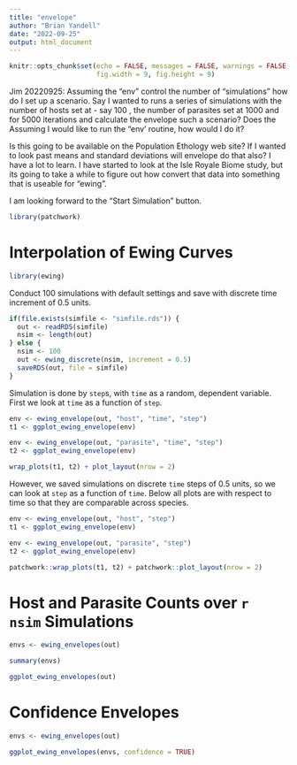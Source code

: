 ```yaml
---
title: "envelope"
author: "Brian Yandell"
date: "2022-09-25"
output: html_document
---
```


```r
knitr::opts_chunk$set(echo = FALSE, messages = FALSE, warnings = FALSE,
                      fig.width = 9, fig.height = 9)
```

Jim 20220925:
Assuming the “env” control the number of “simulations” how do I set up a scenario. Say I wanted to runs a series of simulations with the  number of hosts set at - say 100 , the number of parasites set at 1000 and  for 5000 iterations and calculate the envelope such a scenario? Does the Assuming I would like to run the “env’ routine, how would I do it?

Is this going to be available on the Population Ethology web site? If I wanted to look past means and standard deviations will envelope do that also? I have a lot to learn. I have started to look at the Isle Royale Biome study, but its going to take a while to figure out how convert that data into something that is useable for “ewing”.

I am looking forward to the “Start Simulation” button.

```r
library(patchwork)
```

# Interpolation of Ewing Curves


```r
library(ewing)
```

Conduct 100 simulations with default settings and save with discrete time increment of 0.5 units.

```r
if(file.exists(simfile <- "simfile.rds")) {
  out <- readRDS(simfile)
  nsim <- length(out)
} else {
  nsim <- 100
  out <- ewing_discrete(nsim, increment = 0.5)
  saveRDS(out, file = simfile)
} 
```

Simulation is done by `step`s, with `time` as a random, dependent variable. 
First we look at `time` as a function of `step`.

```r
env <- ewing_envelope(out, "host", "time", "step")
t1 <- ggplot_ewing_envelope(env)
```

```r
env <- ewing_envelope(out, "parasite", "time", "step")
t2 <- ggplot_ewing_envelope(env)
```

```r
wrap_plots(t1, t2) + plot_layout(nrow = 2)
```

However, we saved simulations on discrete `time` steps of 0.5 units,
so we can look at `step` as a function of `time`.
Below all plots are with respect to time so that they are comparable across species.

```r
env <- ewing_envelope(out, "host", "step")
t1 <- ggplot_ewing_envelope(env)
```

```r
env <- ewing_envelope(out, "parasite", "step")
t2 <- ggplot_ewing_envelope(env)
```

```r
patchwork::wrap_plots(t1, t2) + patchwork::plot_layout(nrow = 2)
```

# Host and Parasite Counts over `r nsim` Simulations

```r
envs <- ewing_envelopes(out)
```

```r
summary(envs)
```

```r
ggplot_ewing_envelopes(out)
```

# Confidence Envelopes

```r
envs <- ewing_envelopes(out)
```

```r
ggplot_ewing_envelopes(envs, confidence = TRUE)
```

